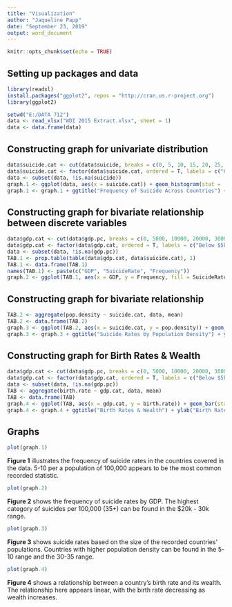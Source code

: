 ```yaml
---
title: "Visualization"
author: "Jaqueline Papp"
date: "September 23, 2019"
output: word_document
---
```


```r
knitr::opts_chunk$set(echo = TRUE)
```

## Setting up packages and data

```r
library(readxl)
install.packages("ggplot2", repos = "http://cran.us.r-project.org")
library(ggplot2)

setwd("E:/DATA 712")
data <- read_xlsx("WDI 2015 Extract.xlsx", sheet = 1)
data <- data.frame(data)
```

## Constructing graph for univariate distribution
```r
data$suicide.cat <- cut(data$suicide, breaks = c(0, 5, 10, 15, 20, 25, 30, 35))
data$suicide.cat <- factor(data$suicide.cat, ordered = T, labels = c("0-5", "5-10", "15-20", "20-25", "25-30", "30-35", "35+"))
data <- subset(data, !is.na(suicide))
graph.1 <- ggplot(data, aes(x = suicide.cat)) + geom_histogram(stat = 'count')
graph.1 <- graph.1 + ggtitle("Frequency of Suicide Across Countries") + ylab("# of Countries") + xlab("Suicide Rates")
```

## Constructing graph for bivariate relationship between discrete variables
```r
data$gdp.cat <- cut(data$gdp.pc, breaks = c(0, 5000, 10000, 20000, 30000, 200000))
data$gdp.cat <- factor(data$gdp.cat, ordered = T, labels = c("Below $5k", "$5k - 10k", "$10k - 20k", "$20k - 30k", "Above $30k"))
data <- subset(data, !is.na(gdp.pc))
TAB.1 <- prop.table(table(data$gdp.cat, data$suicide.cat), 1)
TAB.1 <- data.frame(TAB.1)
names(TAB.1) <- paste(c("GDP", "SuicideRate", "Frequency"))
graph.2 <- ggplot(TAB.1, aes(x = GDP, y = Frequency, fill = SuicideRate)) + geom_bar(stat = 'identity')
```

## Constructing graph for bivariate relationship
```r
TAB.2 <- aggregate(pop.density ~ suicide.cat, data, mean)
TAB.2 <- data.frame(TAB.2)
graph.3 <- ggplot(TAB.2, aes(x = suicide.cat, y = pop.density)) + geom_bar(stat = 'identity')
graph.3 <- graph.3 + ggtitle("Suicide Rates by Population Density") + ylab("Population Density") + xlab("Suicide Rates")
```


## Constructing graph for Birth Rates & Wealth
```r
data$gdp.cat <- cut(data$gdp.pc, breaks = c(0, 5000, 10000, 20000, 30000, 200000))
data$gdp.cat <- factor(data$gdp.cat, ordered = T, labels = c("Below $5k", "$5k - 10k", "$10k - 20k", "$20k - 30k", "Above $30k"))
data <- subset(data, !is.na(gdp.pc))
TAB <- aggregate(birth.rate ~ gdp.cat, data, mean)
TAB <- data.frame(TAB)
graph.4 <- ggplot(TAB, aes(x = gdp.cat, y = birth.rate)) + geom_bar(stat = 'identity')
graph.4 <- graph.4 + ggtitle("Birth Rates & Wealth") + ylab("Birth Rate") + xlab("Per Capita GDP") + scale_y_continuous(breaks = seq(0, 35, 5))
```

## Graphs

```r
plot(graph.1)
```

**Figure 1** illustrates the frequency of suicide rates in the countries covered in the data. 5-10 per a population of 100,000 appears to be the most common recorded statistic.

```r
plot(graph.2)
```

**Figure 2** shows the frequency of suicide rates by GDP. The highest category of suicides per 100,000 (35+) can be found in the $20k - 30k range. 

```r
plot(graph.3)
```

**Figure 3** shows suicide rates based on the size of the recorded countries' populations. Countries with higher population density can be found in the 5-10 range and the 30-35 range.

```r
plot(graph.4)
```

**Figure 4** shows a relationship between a country's birth rate and its wealth. The relationship here appears linear, with the birth rate decreasing as wealth increases.
